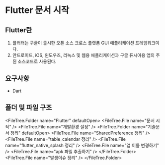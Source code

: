 
# Flutter 문서 시작

## Flutter란

1. 플러터는 구글이 출시한 오픈 소스 크로스 플랫폼 GUI 애플리케이션 프레임워크이다.
2. 안드로이드, iOS, 윈도우즈, 리눅스 및 웹용 애플리케이션과 구글 퓨시아용 앱의 주된 소스코드로 사용된다.

## 요구사항

- Dart

## 폴더 및 파일 구조

<FileTree.Folder name="Flutter" defaultOpen>
  <FileTree.File name="문서 시작" />
  <FileTree.File name="개발환경 설정" />
  <FileTree.Folder name="기술문서 정리" defaultOpen>
    <FileTree.File name="SharedPreference 정리" />
    <FileTree.File name="table_calendar 정리" />
    <FileTree.File name="flutter_native_splash 정리" />
    <FileTree.File name="앱 이름 변경하기" />
    <FileTree.File name="apk 파일 추출하기" />
  </FileTree.Folder>
  <FileTree.File name="발생이슈 정리" />
</FileTree.Folder>
